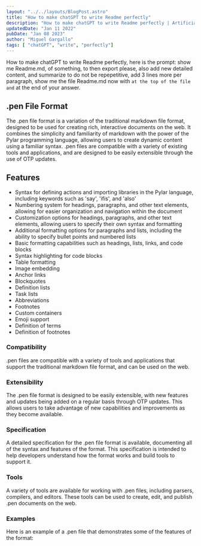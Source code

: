 ```yaml
---
layout: "../../layouts/BlogPost.astro"
title: "How to make chatGPT to write Readme perfectly"
description: "How to make chatGPT to write Readme perfectly | Artificial intelligence, or AI, is a rapidly growing field that has the potential to revolutionize a wide range of industries. In this article, we'll explore just a few of the many reasons why AI is a valuable resource for businesses of all types."
updatedDate: "Jan 11 2022"
pubDate: "Jan 08 2023"
author: "Miguel Gargallo"
tags: [ "chatGPT", "write", "perfectly"]
---
```


How to make chatGPT to write Readme perfectly, here is the prompt: show me Readme.md, of something, to then export please, also add new detailed content, and summarize to do not be repepetitive, add 3 lines more per paragraph, show me the file Readme.md now with `at the top of the file and` at the end of your answer.

## .pen File Format

The .pen file format is a variation of the traditional markdown file format, designed to be used for creating rich, interactive documents on the web. It combines the simplicity and familiarity of markdown with the power of the Pylar programming language, allowing users to create dynamic content using a familiar syntax. .pen files are compatible with a variety of existing tools and applications, and are designed to be easily extensible through the use of OTP updates.

## Features

- Syntax for defining actions and importing libraries in the Pylar language, including keywords such as 'say', 'ifis', and 'also'
- Numbering system for headings, paragraphs, and other text elements, allowing for easier organization and navigation within the document
- Customization options for headings, paragraphs, and other text elements, allowing users to specify their own syntax and formatting
- Additional formatting options for paragraphs and lists, including the ability to specify bullet points and numbered lists
- Basic formatting capabilities such as headings, lists, links, and code blocks
- Syntax highlighting for code blocks
- Table formatting
- Image embedding
- Anchor links
- Blockquotes
- Definition lists
- Task lists
- Abbreviations
- Footnotes
- Custom containers
- Emoji support
- Definition of terms
- Definition of footnotes

### Compatibility

.pen files are compatible with a variety of tools and applications that support the traditional markdown file format, and can be used on the web.

### Extensibility

The .pen file format is designed to be easily extensible, with new features and updates being added on a regular basis through OTP updates. This allows users to take advantage of new capabilities and improvements as they become available.

### Specification

A detailed specification for the .pen file format is available, documenting all of the syntax and features of the format. This specification is intended to help developers understand how the format works and build tools to support it.

### Tools

A variety of tools are available for working with .pen files, including parsers, compilers, and editors. These tools can be used to create, edit, and publish .pen documents on the web.

### Examples

Here is an example of a .pen file that demonstrates some of the features of the format:
